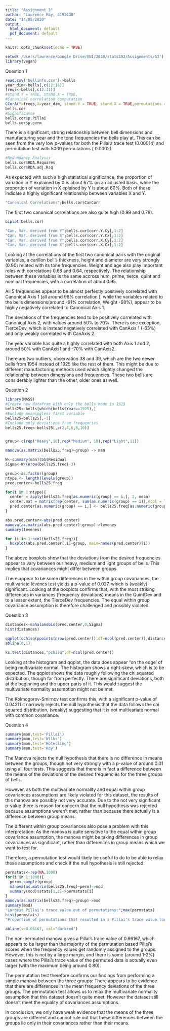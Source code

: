 ```yaml
---
title: "Assignment 3"
author: "Lawrence May, 8192430"
date: "14/05/2020"
output:
  html_document: default
  pdf_document: default
---
```


```r
knitr::opts_chunk$set(echo = TRUE)
```

```r
setwd('/Users/lawrence/Google Drive/UNI/2020/stats302/Assignments/A3')
library(vegan)
```

Question 1
```r
read.csv('bellinfo.csv')->bells
year_dim<-bells[,c(12:16)]
freqs<-bells[,c(2:11)]
#stand.Y = TRUE, stand.X = TRUE,
#Canonical correlation computation
CCorA(Y=freqs,X=year_dim, stand.Y = TRUE, stand.X = TRUE,permutations = 5000)->bells.cor
bells.cor
#Significance
bells.cor$p.Pillai
bells.cor$p.perm
```
There is a significant, strong relationship between bell dimensions and manufacturing year and the tone frequencies the bells play at. This can be seen from the very low p-values for both the Pillai's trace test (0.00014) and permutation test with 5000 permutations ( 0.0002). 

```r
#Redundancy Analysis
bells.cor$RDA.Rsquares
bells.cor$RDA.adj.Rsq
```

As expected with such a high statistical significance, the proportion of variation in Y explained by X is about 67% on an adjusted basis, while the proportion of variation in X eplained by Y is about 60%. Both of these indicate a highly significant relationship between variables X and Y.

```r
"Canonical Correlations";bells.cor$CanCorr
```
The first two canonical correlations are also quite high (0.99 and 0.78).

```r
biplot(bells.cor)
```

```r
"Can. Var. derived from Y";bells.cor$corr.Y.Cy[,1:2]
"Can. Var. derived from X";bells.cor$corr.Y.Cx[,1:2]
"Can. Var. derived from Y";bells.cor$corr.X.Cy[,1:2]
"Can. Var. derived from X";bells.cor$corr.X.Cx[,1:2]
```

Looking at the correlations of the first two canonical pairs with the original variables, a carillon bell's thickness, height and diameter are very strongly (0.90) related with its tone frequencies. Weight and age also play important roles with correlations 0.68 and 0.64, respectively. The relationship between these variables is the same accross hum, prime, tierce, quint and nominal frequencies, with a correlation of about 0.95.

All 5 frequencies appear to be almost perfectly positively correlated with Canonical Axis 1 (all around 96% correlation ), while the variables related to the bells dimensions(around -91% correlation, Weight -68%), appear to be highly negatively correlated to Canonical Axis 1.

The deviations of the frequencies tend to be positively correlated with Canonical Axis 2, with values around 50% to 70%. There is one exception, TierceDev, which is instead negatively correlated with CanAxis 1 (-63%) and only weakly correlated with CanAxis 2.

The year variable has quite a highly correlated with both Axis 1 and 2, around 50% with CanAxis1 and -70% with CanAxis2.

There are two outliers, observation 38 and 39, which are the two newer bells from 1954 instead of 1925 like the rest of them. This might be due to different manufacturing methods used which slightly changed the relationship between dimensions and frequencies. These two bells are considerably lighter than the other, older ones as well.



Question 2
```r
library(MASS)
#Create new datafram with only the bells made in 1925
bells25<-bells[which(bells$Year==1925),]
#Exclude meaningless first variable
bells25=bells25[,-1]
#Include only deviations from frequencies
bells25.freq<-bells25[,c(2,4,6,8,10)]


group<-c(rep("Heavy",10),rep("Medium", 10),rep("Light",11))

manova(as.matrix(bells25.freq)~group) -> man

W<-summary(man)$SS$Residual
Sigma<-W/(nrow(bells25.freq)-3)

group<-as.factor(group)
ntype <- length(levels(group))
pred.center<-bells25.freq

for(i in 1:ntype){
  center = apply(bells25.freq[as.numeric(group) == i,], 2, mean)
  center.mat = matrix(rep(center, sum(as.numeric(group) == i)),ncol = length(center), byrow = T)
  pred.center[as.numeric(group) == i,] <- bells25.freq[as.numeric(group) == i,] - center.mat
}

abs.pred.center<-abs(pred.center)
manova(as.matrix(abs.pred.center)~group)->levenes
summary(levenes)

for (i in 1:ncol(bells25.freq)){
  boxplot(abs.pred.center[,i]~group, main=names(pred.center)[i])
}
```

The above boxplots show that the deviations from the desired frequencies appear to vary between our heavy, medium and light groups of bells. This implies that covariances might differ between groups.

There appear to be some differences in the within group covariances, the multivariate levenes test yields a p-value of 0.027, which is (weakly) significant. Looking at the boxplots confirms that, with the most striking differences in variances (frequency deviations) means in the QuintDev and to a lesser extent, the TierceDev frequencies. The equal within group covariance assumption is therefore challenged and possibly violated.


Question 3
```r
distances<-mahalanobis(pred.center,0,Sigma)
hist(distances)

qqplot(qchisq(ppoints(nrow(pred.center)),df=ncol(pred.center)),distances,main="Mahalanobis distances vs Chi squared distribution",xlab='Chisq Quantiles')
abline(0,1)

ks.test(distances,"pchisq",df=ncol(pred.center))
```

Looking at the histogram and qqplot, the data does appear "on the edge' of being multivariate normal. The histogram shows a right-skew, which is to be expected. The qqplot shows the data roughly following the chi squared distribution, though far from perfectly. There are significant deviations, both at the beginning and the upper parts of it. This would suggest the multivariate normality assumption might not be met.

The Kolmogorov-Smirnov test confirms this, with a significant p-value of 0.04211 it narrowly rejects the null hypothesis that the data follows the chi squared distribution, (weakly) suggesting that it is not multivariate normal with common covariance.


Question 4

```r
summary(man,test='Pillai')
summary(man,test='Wilks')
summary(man,test='Hotelling')
summary(man,test='Roy')
```
The Manova rejects the null hypothesis that there is no difference in means between the groups, though not very strongly with a p-value of around 0.01 using all four tests. This suggests that there is in fact a difference between the means of the deviations of the desired frequencies for the three groups of bells.

However, as both the multivariate normality and equal within group covariances assumptions are likely violated for this dataset, the results of this manova are possibly not very accurate. Due to the not very significant p-value there is reason for concern that the null hypothesis was rejected because assumptions weren't met, rather than because there actually is a difference between group means. 

The different within group covariances also pose a problem with this interpretation: As the manova is quite sensitive to the equal within group covariance assumption, the manova might be taking differences in group covariances as significant, rather than differences in group means which we want to test for.

Therefore, a permutation test would likely be useful to do to be able to relax these assumptions and check if the null hypothesis is still rejected:

```r
permstats<-rep(NA,1000)
for(i in 1:1000){
  perm<-sample(group)
  manova(as.matrix(bells25.freq)~perm)->mod
  summary(mod)$stats[1,2]->permstats[i]
}
manova(as.matrix(bells25.freq)~group)->mod
summary(mod)
"Largest Pillai's trace value out of permutations:";max(permstats)
hist(permstats)
"Proportion of permutations that resulted in a Pillai's trace value larger than the original data:";sum(permstats>0.66167)/1000

abline(v=0.66167, col="darkred")
```

The non-permuted manova gives a Pillai's trace value of 0.66167, which appears to be larger than the majority of the permutation based Pillai's scores when the frequency values get randomly assigned to the groups. However, this is not by a large margin, and there is some (around 1-2%) cases where the Pillai's trace value of the permuted data is actually even larger (with the maximum being around 0.80). 

The permutation test therefore confirms our findings from performing a simple manova between the three groups: There appears to be evidence that there are differences in the mean frequency deviations of the three groups. The permutation test allows us to relax the multivariate normality assumption that this dataset doesn't quite meet. However the dataset still doesn't meet the equality of covariances assumptions. 

In conclusion, we only have weak evidence that the means of the three groups are different and cannot rule out that these differences between the groups lie only in their covariances rather than their means.

